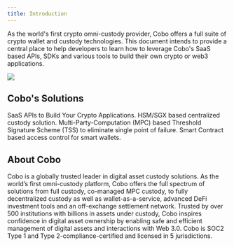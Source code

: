 ```yaml
---
title: Introduction
---
```


As the world's first crypto omni-custody provider, Cobo offers a full suite of
crypto wallet and custody technologies. This document intends to provide a
central place to help developers to learn how to leverage Cobo's SaaS based
APIs, SDKs and various tools to build their own crypto or web3 applications.

<img src="/v1/images/instroduction.png" />

## Cobo's Solutions

<CardGroup cols={2}>
   <Card title="Wallet as a Service" icon="clouds" href="waas-introduction" color="#ea5a0c">
   SaaS APIs to Build Your Crypto Applications.
  </Card>
   <Card title="Custodial Wallet" icon="warehouse" href="custodial-wallet" color="#ea5a0c">
    HSM/SGX based centralized custody solution.
  </Card>
   <Card title="MPC Wallet" icon="people-group" href="mpc-wallet/mpc-introduction" color="#ea5a0c">
   Multi-Party-Computation (MPC) based Threshold Signature Scheme (TSS) to eliminate single point of failure.
  </Card>
   <Card title="Smart Contract Wallet" icon="file-contract" href="smart-contract-wallet" color="#0285c7">
   Smart Contract based access control for smart wallets.
  </Card>
</CardGroup>

## About Cobo

Cobo is a globally trusted leader in digital asset custody solutions. As the
world’s first omni-custody platform, Cobo offers the full spectrum of solutions
from full custody, co-managed MPC custody, to fully decentralized custody as
well as wallet-as-a-service, advanced DeFi investment tools and an off-exchange
settlement network. Trusted by over 500 institutions with billions in assets
under custody, Cobo inspires confidence in digital asset ownership by enabling
safe and efficient management of digital assets and interactions with Web 3.0.
Cobo is SOC2 Type 1 and Type 2-compliance-certified and licensed in 5
jurisdictions.
